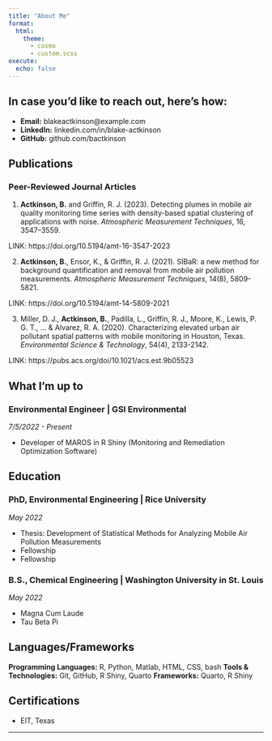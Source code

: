 ```yaml
---
title: "About Me"
format:
  html:
    theme: 
      - cosmo
      - custom.scss  
execute: 
  echo: false
---
```


## In case you'd like to reach out, here's how:

- **Email:** blakeactkinson@example.com
- **LinkedIn:** linkedin.com/in/blake-actkinson
- **GitHub:** github.com/bactkinson

## Publications

### Peer-Reviewed Journal Articles

1. **Actkinson, B.** and Griffin, R. J. (2023). Detecting plumes in mobile air quality monitoring time series with density-based spatial clustering of applications with noise. *Atmospheric Measurement Techniques*, 16, 3547–3559.

LINK: https://doi.org/10.5194/amt-16-3547-2023

2. **Actkinson, B.**, Ensor, K., & Griffin, R. J. (2021). SIBaR: a new method for background quantification and removal from mobile air pollution measurements. *Atmospheric Measurement Techniques*, 14(8), 5809-5821.

LINK: https://doi.org/10.5194/amt-14-5809-2021

3. Miller, D. J., **Actkinson, B.**, Padilla, L., Griffin, R. J., Moore, K., Lewis, P. G. T., ... & Alvarez, R. A. (2020). Characterizing elevated urban air pollutant spatial patterns with mobile monitoring in Houston, Texas. *Environmental Science & Technology*, 54(4), 2133-2142.

LINK: https://pubs.acs.org/doi/10.1021/acs.est.9b05523

## What I'm up to

### Environmental Engineer | GSI Environmental {.heading-right}
*7/5/2022 - Present*

- Developer of MAROS in R Shiny (Monitoring and Remediation Optimization Software)

## Education

### PhD, Environmental Engineering | Rice University {.heading-right}
*May 2022*

- Thesis: Development of Statistical Methods for Analyzing Mobile Air Pollution Measurements
- Fellowship
- Fellowship

### B.S., Chemical Engineering | Washington University in St. Louis {.heading-right}
*May 2022*

- Magna Cum Laude
- Tau Beta Pi

## Languages/Frameworks

::: {.skill-section}
**Programming Languages:** R, Python, Matlab, HTML, CSS, bash
**Tools & Technologies:** Git, GitHub, R Shiny, Quarto
**Frameworks:** Quarto, R Shiny
:::

## Certifications

- EIT, Texas

---
